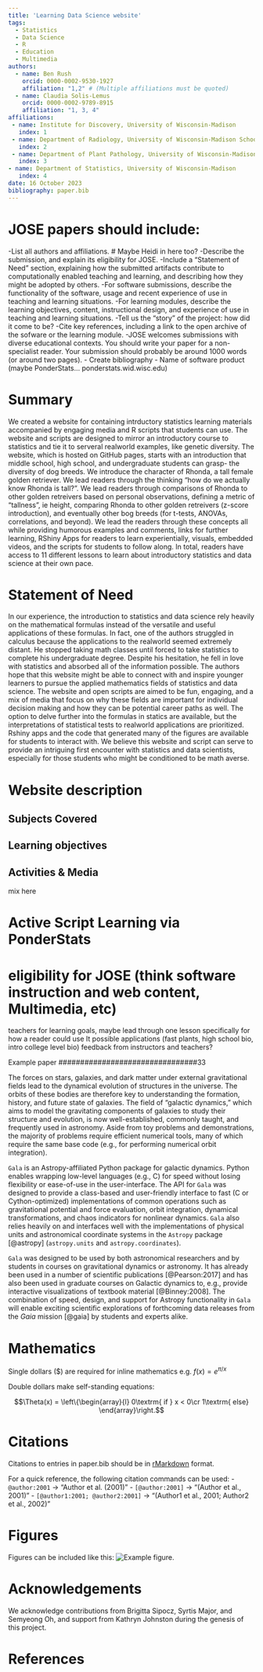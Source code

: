 ```yaml
---
title: 'Learning Data Science website'
tags:
  - Statistics
  - Data Science
  - R
  - Education
  - Multimedia
authors:
  - name: Ben Rush
    orcid: 0000-0002-9530-1927
    affiliation: "1,2" # (Multiple affiliations must be quoted)
  - name: Claudia Solis-Lemus
    orcid: 0000-0002-9789-8915
    affiliation: "1, 3, 4"
affiliations:
 - name: Institute for Discovery, University of Wisconsin-Madison
   index: 1
 - name: Department of Radiology, University of Wisconsin-Madison School of Medicine and Public Health
   index: 2
 - name: Department of Plant Pathology, University of Wisconsin-Madison
   index: 3
- name: Department of Statistics, University of Wisconsin-Madison
   index: 4
date: 16 October 2023
bibliography: paper.bib
---
```


# JOSE papers should include:

-List all authors and affiliations.
# Maybe Heidi in here too?
-Describe the submission, and explain its eligibility for JOSE.
-Include a “Statement of Need” section, explaining how the submitted artifacts contribute to computationally 
  enabled teaching and learning, and describing how they might be adopted by others.
-For software submissions, describe the functionality of the software, usage and recent experience of use
 in teaching and learning situations.
-For learning modules, describe the learning objectives, content, instructional design, and experience of 
  use in teaching and learning situations.
-Tell us the “story” of the project: how did it come to be?
-Cite key references, including a link to the open archive of the sofware or the learning module.
-JOSE welcomes submissions with diverse educational contexts. You should write your paper for a non-specialist reader. 
  Your submission should probably be around 1000 words (or around two pages).
- Create bibliography
- Name of software product (maybe PonderStats... ponderstats.wid.wisc.edu)

# Summary
We created a website for containing intrductory statistics learning materials accompanied by engaging media and R scripts that students can use. 
The website and scripts are designed to mirror an introductory course to statistics and tie it to serveral realworld
examples, like genetic diversity. The website, which is hosted on GitHub pages, starts with an introduction that
middle school, high school, and undergraduate students can grasp- the diversity of dog breeds. We introduce the 
character of Rhonda, a tall female golden retriever. We lead readers through the thinking "how do we actually know Rhonda
is tall?". We lead readers through comparisons of Rhonda to other golden retreivers based on personal observations, defining
a metric of "tallness", ie height, comparing Rhonda to other golden retreivers (z-score introduction), and eventually other 
bog breeds (for t-tests, ANOVAs, correlations, and beyond). We lead the readers through these concepts all while providing
humorous examples and comments, links for further learning, RShiny Apps for readers to learn experientially, visuals, embedded 
videos, and the scripts for students to follow along. In total, readers have access to 11 different lessons to learn about 
introductory statistics and data science at their own pace.

# Statement of Need
In our experience, the introduction to statistics and data science rely heavily on the mathematical
formulas instead of the versatile and useful applications of these formulas. In fact, one of the authors 
struggled in calculus because the applications to the realworld seemed extremely distant. He stopped taking
math classes until forced to take statistics to complete his undergraduate degree. Despite his hesitation,
he fell in love with statistics and absorbed all of the information possible. The authors hope that 
this website might be able to connect with and inspire younger learners to pursue the applied mathematics
fields of statistics and data science. The website and open scripts are aimed to be fun, engaging, and a mix 
of media that focus on why these fields are important for individual decision making and how they can be 
potential career paths as well. The option to delve further into the formulas in statics are available, but the
interpretations of statistical tests to realworld applications are prioritized. Rshiny apps and the code that
generated many of the figures are available for students to interact with. We believe this website and script can
serve to provide an intriguing first encounter with statistics and data scientists, especially for those students
who might be conditioned to be math averse.

# Website description

## Subjects Covered

## Learning objectives


## Activities & Media
mix here

# Active Script Learning via PonderStats


# eligibility for JOSE (think software instruction and web content, Multimedia, etc)
teachers for learning goals,
maybe lead through one lesson specifically for how a reader could use It
possible applications (fast plants, high school bio, intro college level bio)
feedback from instructors and teachers?






############################## Example paper ################################33

The forces on stars, galaxies, and dark matter under external gravitational
fields lead to the dynamical evolution of structures in the universe. The orbits
of these bodies are therefore key to understanding the formation, history, and
future state of galaxies. The field of "galactic dynamics," which aims to model
the gravitating components of galaxies to study their structure and evolution,
is now well-established, commonly taught, and frequently used in astronomy.
Aside from toy problems and demonstrations, the majority of problems require
efficient numerical tools, many of which require the same base code (e.g., for
performing numerical orbit integration).

``Gala`` is an Astropy-affiliated Python package for galactic dynamics. Python
enables wrapping low-level languages (e.g., C) for speed without losing
flexibility or ease-of-use in the user-interface. The API for ``Gala`` was
designed to provide a class-based and user-friendly interface to fast (C or
Cython-optimized) implementations of common operations such as gravitational
potential and force evaluation, orbit integration, dynamical transformations,
and chaos indicators for nonlinear dynamics. ``Gala`` also relies heavily on and
interfaces well with the implementations of physical units and astronomical
coordinate systems in the ``Astropy`` package [@astropy] (``astropy.units`` and
``astropy.coordinates``).

``Gala`` was designed to be used by both astronomical researchers and by
students in courses on gravitational dynamics or astronomy. It has already been
used in a number of scientific publications [@Pearson:2017] and has also been
used in graduate courses on Galactic dynamics to, e.g., provide interactive
visualizations of textbook material [@Binney:2008]. The combination of speed,
design, and support for Astropy functionality in ``Gala`` will enable exciting
scientific explorations of forthcoming data releases from the *Gaia* mission
[@gaia] by students and experts alike.

# Mathematics

Single dollars ($) are required for inline mathematics e.g. $f(x) = e^{\pi/x}$

Double dollars make self-standing equations:

$$\Theta(x) = \left\{\begin{array}{l}
0\textrm{ if } x < 0\cr
1\textrm{ else}
\end{array}\right.$$


# Citations

Citations to entries in paper.bib should be in
[rMarkdown](http://rmarkdown.rstudio.com/authoring_bibliographies_and_citations.html)
format.

For a quick reference, the following citation commands can be used:
- `@author:2001`  ->  "Author et al. (2001)"
- `[@author:2001]` -> "(Author et al., 2001)"
- `[@author1:2001; @author2:2001]` -> "(Author1 et al., 2001; Author2 et al., 2002)"

# Figures

Figures can be included like this: ![Example figure.](figure.png)

# Acknowledgements

We acknowledge contributions from Brigitta Sipocz, Syrtis Major, and Semyeong
Oh, and support from Kathryn Johnston during the genesis of this project.

# References